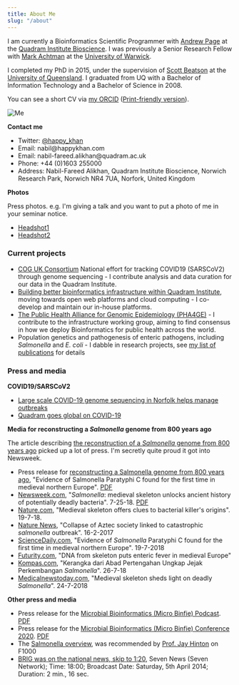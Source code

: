 ```yaml
---
title: About Me
slug: "/about"
---
```


I am currently a Bioinformatics Scientific Programmer with [Andrew Page](https://quadram.ac.uk/people/andrew-page/) at 
the [Quadram Institute Bioscience](https://quadram.ac.uk/andrew-page/). I was previously a Senior Research Fellow with 
[Mark Achtman](https://royalsociety.org/people/mark-achtman-10964/) at the [University of Warwick](https://warwick.ac.uk/fac/sci/med/research/biomedical/labs/machtman/achtmanlab/).

I completed my PhD in 2015, under the supervision of [Scott
Beatson](http://www.aidrc.org.au/scott-beatson) at the [University of
Queensland](http://www.aidrc.org.au/). I graduated from UQ with a
Bachelor of Information Technology and a Bachelor of Science in 2008.

You can see a short CV via [my ORCID](https://orcid.org/0000-0002-1243-0767) ([Print-friendly version](https://orcid.org/0000-0002-1243-0767/print)).

![Me](/img/Nabil-FareedAlikhan1.jpg "Me")


**Contact me**

- Twitter: [@happy_khan](https://twitter.com/happy_khan)
- Email: &#110;&#097;&#098;&#105;&#108;&#064;&#104;&#097;&#112;&#112;&#121;&#107;&#104;&#097;&#110;&#046;&#099;&#111;&#109; 
- Email: &#110;&#097;&#098;&#105;&#108;&#045;&#102;&#097;&#114;&#101;&#101;&#100;&#046;&#097;&#108;&#105;&#107;&#104;&#097;&#110;&#064;&#113;&#117;&#097;&#100;&#114;&#097;&#109;&#046;&#097;&#099;&#046;&#117;&#107;
- Phone: +44 (0)1603 255000
- Address: Nabil-Fareed Alikhan, Quadram Institute Bioscience, Norwich Research Park, Norwich NR4 7UA, Norfork, United Kingdom

**Photos**

Press photos. e.g. I'm giving a talk and you want to put a photo of me in your seminar notice.

- [Headshot1](/img/Nabil-FareedAlikhan1.jpg)
- [Headshot2](/img/Nabil-FareedAlikhan1.jpg)

### Current projects 

- [COG UK Consortium](https://www.cogconsortium.uk/about/) National effort for tracking COVID19 (SARSCoV2) through genome sequencing - I contribute analysis and data curation for our data in the Quadram Institute. 
- [Building better bioinformatics infrastructure within Quadram Institute](https://www.climb.ac.uk/press-release-from-qib/), moving towards open web platforms and cloud computing - I co-develop and maintain our in-house platforms.
- [The Public Health Alliance for Genomic Epidemiology (PHA4GE)](https://pha4ge.org/) - I contribute to the infrastructure working group, aiming to find consensus in how we deploy Bioinformatics for public health across the world.
- Population genetics and pathogenesis of enteric pathogens, including _Salmonella_ and _E. coli_ - I dabble in research projects, see [my list of publications](/publications) for details


### Press and media

**COVID19/SARSCoV2**
- [Large scale COVID-19 genome sequencing in Norfolk helps manage outbreaks](https://quadram.ac.uk/covid-19-genome-sequencing-in-norfolk-helps-manage-coronavirus-outbreaks/)
- [Quadram goes global on COVID-19](https://quadram.ac.uk/blogs/quadram-goes-global-on-covid-19/)

**Media for reconstructing a _Salmonella_ genome from 800 years ago**

The article describing [the reconstruction of a _Salmonella_ genome from 800 years ago](https://dx.doi.org/10.1016%2Fj.cub.2018.05.058) picked up a lot of press. I'm secretly quite proud it got into Newsweek.

- Press release for [reconstructing a Salmonella genome from 800 years ago](https://warwick.ac.uk/newsandevents/pressreleases/evidence_of_salmonella/), "Evidence of Salmonella Paratyphi C found for the first time in medieval northern Europe". [PDF](/pr/PR-uowparac.pdf)
- [Newsweek.com](https://www.newsweek.com/salmonella-medieval-skeleton-unlocks-ancient-history-potentially-deadly-1042007), "_Salmonella_: medieval skeleton unlocks ancient history of potentially deadly bacteria".  7-25-18. [PDF](/pr/PR-paracnewsweek.pdf)
- [Nature.com](https://www.nature.com/articles/d41586-018-05784-9), "Medieval skeleton offers clues to bacterial killer's origins". 19-7-18.
- [Nature News](https://www.nature.com/news/collapse-of-aztec-society-linked-to-catastrophic-salmonella-outbreak-1.21485), "Collapse of Aztec society linked to catastrophic _salmonella_ outbreak". 16-2-2017
- [ScienceDaily.com](https://www.sciencedaily.com/releases/2018/07/180719112214.htm), "Evidence of _Salmonella_ Paratyphi C found for the first time in medieval northern Europe". 19-7-2018
- [Futurity.com](https://www.futurity.org/enteric-fever-salmonella-medieval-europe-1816602-2/), "DNA from skeleton puts enteric fever in medieval Europe"
- [Kompas.com](https://sains.kompas.com/read/2018/07/26/170300523/kerangka-dari-abad-pertengahan-ungkap-jejak-perkembangan-salmonella), "Kerangka dari Abad Pertengahan Ungkap Jejak Perkembangan _Salmonella_". 26-7-18
- [Medicalnewstoday.com](https://www.medicalnewstoday.com/articles/322566.php), "Medieval skeleton sheds light on deadly _Salmonella_". 24-7-2018

**Other press and media**

- Press release for the [Microbial Bioinformatics (Micro Binfie) Podcast](https://quadram.ac.uk/micro-bioinformatics-podcast/). [PDF](/pr/PR-microbinfie.pdf)
- Press release for the [Microbial Bioinformatics (Micro Binfie) Conference 2020](https://quadram.ac.uk/how-to-share-knowledge-in-a-pandemic/). [PDF](/pr/PR-micro-conference.pdf)
- The [Salmonella overview](https://f1000.com/prime/732990913), was recommended by [Prof. Jay Hinton](https://www.liverpool.ac.uk/integrative-biology/staff/jay-hinton/) on F1000
- [BRIG was on the national news, skip to 1:20](https://www.youtube.com/watch?v=w5y_siLhPn8), Seven News (Seven Network); Time: 18:00; Broadcast Date: Saturday, 5th April 2014; Duration: 2 min., 16 sec.

